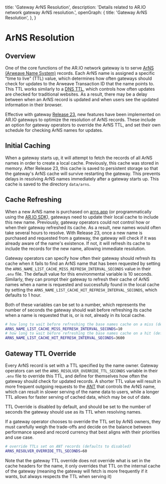 
  title: 'Gateway ArNS Resolution',
  description: 'Details related to AR.IO network gateway ArNS resolution.',
  openGraph: {
    title: 'Gateway ArNS Resolution',
  },
}

<HeroPattern />

# ArNS Resolution

## Overview

One of the core functions of the AR.IO network gateway is to serve [ArNS (Arweave Name System)](/arns) records. Each ArNS name is assigned a specific "time to live" (TTL) value,
which determines how often gateways should check for updates to the Arweave Transaction ID that the name points to.
This TTL works similarly to a [DNS TTL](https://www.ibm.com/think/topics/time-to-live), which controls how often updates are checked for traditional websites. As a result, there may be a delay between when an ArNS record is updated and when users see the updated information in their browser.

Effective with gateway [Release 23](/gateways/release-notes#release-23-2025-01-13), new features have been implemented on AR.IO gateways to optimize the resolution of ArNS records. These include an option for
gateway operators to override the ArNS TTL, and set their own schedule for checking ArNS names for updates.

## Initial Caching

When a gateway starts up, it will attempt to fetch the records of all ArNS names in order to create a local cache. Previously, this cache was stored in memory. After Release 23, this cache is saved to persistent storage
so that the gateway's ArNS cache will survive restarting the gateway. This prevents delays in resolving ArNS names immediately after a gateway starts up. This cache is saved to the directory `data/arns`.

## Cache Refreshing

When a new ArNS name is purchased on [arns.app](https://arns.arweave.net) (or programmatically using the [AR.IO SDK](/ar-io-sdk)), gateways need to update their local cache to include this new name.
Previously, gateway operators could not control how or when their gateway refreshed its cache. As a result, new names would often take several hours to resolve. With Release 23, once a new name is purchased and
requested from a gateway, the gateway will check if it was already aware of the name's existence. If not, it will refresh its cache to include the records for the new name, allowing immediate resolution.

Gateway operators can specify how often their gateway should refresh its cache when it fails to find an ArNS name that has been requested by setting the `ARNS_NAME_LIST_CACHE_MISS_REFRESH_INTERVAL_SECONDS` value in their `.env` file.
The default value for this environmental variable is 10 seconds.
Similarly, they can prompt their gateway to refresh their cache of ArNS names when a name is requested and successfully found in the local cache by setting the `ARNS_NAME_LIST_CACHE_HIT_REFRESH_INTERVAL_SECONDS`, which defaults to 1 hour.

Both of these variables can be set to a number, which represents the number of seconds the gateway should wait before refreshing its cache when a name is requested that is, or is not, already in its local cache.

<CodeGroup title=".env">

```bash
# how long to wait before refreshing the base names cache on a miss (default is 10 seconds)
ARNS_NAME_LIST_CACHE_MISS_REFRESH_INTERVAL_SECONDS=10
# how long to wait before refreshing the base names cache on a hit (default is 1 hour)
ARNS_NAME_LIST_CACHE_HIT_REFRESH_INTERVAL_SECONDS=3600
```

</CodeGroup>

## Gateway TTL Override

Every ArNS record is set with a TTL specified by the name owner. Gateway operators can set the `ARNS_RESOLVER_OVERRIDE_TTL_SECONDS` variable in their `.env` file to override this TTL,
and define for themselves how often the gateway should check for updated records. A shorter TTL value will result in more frequent outgoing requests to the [ANT](/arns#arweave-name-token-ant)
that controls the ArNS name, which can result in slower serving of the name data to users, while a longer TTL allows for faster serving of cached data, which may be out of date.

TTL Override is disabled by default, and should be set to the number of seconds the gateway should use as its TTL when resolving names.

If a gateway operator chooses to override the TTL set by ArNS owners, they must carefully weigh the trade-offs and decide on the balance between performance speed and record currency that best aligns with their priorities and use case.

<CodeGroup title=".env">

```bash
# override TTLs set on ANT records (defaults to disabled)
ARNS_RESOLVER_OVERRIDE_TTL_SECONDS=60
```

</CodeGroup>

<Tip>
  Note that the gateway TTL override does not override what is set in the cache
  headers for the name, it only overrides that TTL on the internal cache of the
  gateway (meaning the gateway will fetch is more frequently if it wants, but
  always respects the TTL when serving it)
</Tip>
